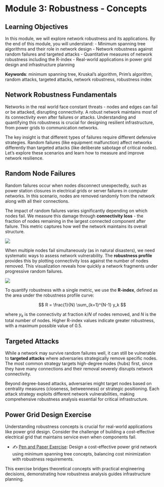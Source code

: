 # Module 3: Robustness - Concepts

## Learning Objectives

In this module, we will explore network robustness and its applications. By the end of this module, you will understand:
- Minimum spanning tree algorithms and their role in network design
- Network robustness against random failures and targeted attacks
- Quantitative measures of network robustness including the R-index
- Real-world applications in power grid design and infrastructure planning

**Keywords**: minimum spanning tree, Kruskal's algorithm, Prim's algorithm, random attacks, targeted attacks, network robustness, robustness index

## Network Robustness Fundamentals

Networks in the real world face constant threats - nodes and edges can fail or be attacked, disrupting connectivity. A robust network maintains most of its connectivity even after failures or attacks. Understanding and quantifying this robustness is crucial for designing resilient infrastructure, from power grids to communication networks.

The key insight is that different types of failures require different defensive strategies. Random failures (like equipment malfunction) affect networks differently than targeted attacks (like deliberate sabotage of critical nodes). Let's explore these scenarios and learn how to measure and improve network resilience.

## Random Node Failures

Random failures occur when nodes disconnect unexpectedly, such as power station closures in electrical grids or server failures in computer networks. In this scenario, nodes are removed randomly from the network along with all their connections.

The impact of random failures varies significantly depending on which nodes fail. We measure this damage through **connectivity loss** - the fraction of nodes remaining in the largest connected component after failure. This metric captures how well the network maintains its overall structure.

![](../figs/single-node-failure.jpg){#fig-single-node-failure fig-alt="The impact of removing a single node varies based on which node is removed."}

When multiple nodes fail simultaneously (as in natural disasters), we need systematic ways to assess network vulnerability. The **robustness profile** provides this by plotting connectivity loss against the number of nodes removed. This visualization reveals how quickly a network fragments under progressive random failures.

![](../figs/robustness-profile.jpg){#fig-multiple-node-failure fig-alt="Robustness profile of a network for a sequential failure of nodes."}

To quantify robustness with a single metric, we use the **R-index**, defined as the area under the robustness profile curve:

$$
R = \frac{1}{N} \sum_{k=1}^{N-1} y_k
$$

where $y_k$ is the connectivity at fraction $k/N$ of nodes removed, and $N$ is the total number of nodes. Higher R-index values indicate greater robustness, with a maximum possible value of 0.5.

## Targeted Attacks

While a network may survive random failures well, it can still be vulnerable to **targeted attacks** where adversaries strategically remove specific nodes. The most common strategy targets high-degree nodes (hubs) first, since they have many connections and their removal severely disrupts network connectivity.

Beyond degree-based attacks, adversaries might target nodes based on centrality measures (closeness, betweenness) or strategic positioning. Each attack strategy exploits different network vulnerabilities, making comprehensive robustness analysis essential for critical infrastructure.

## Power Grid Design Exercise

Understanding robustness concepts is crucial for real-world applications like power grid design. Consider the challenge of building a cost-effective electrical grid that maintains service even when components fail.

- ✍️ [Pen and Paper Exercise](./pen-and-paper/exercise.pdf): Design a cost-effective power grid network using minimum spanning tree concepts, balancing cost minimization with robustness requirements.

This exercise bridges theoretical concepts with practical engineering decisions, demonstrating how robustness analysis guides infrastructure planning.